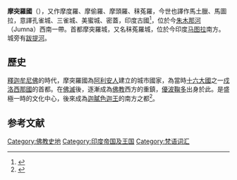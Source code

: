 '''摩突羅國'''（{{lang-sa|Madhurā}}），又作摩度羅、摩偷羅、摩頭羅、秣菟羅，今世也譯作馬土臘、馬圖拉，意譯孔雀城、三雀城、美蜜城、密蓋，印度古國<ref>{{cite web |url=http://authority.dila.edu.tw/place/index.php?fromInner=PL000000048392 |language=zh-hant |title=摩突羅國 |publisher=地名規範檢索 |accessdate=2018-10-16 |archive-date=2018-10-16 |archive-url=https://web.archive.org/web/20181016125918/http://authority.dila.edu.tw/place/index.php?fromInner=PL000000048392 |dead-url=no }}</ref>，位於今[[朱木那河|朱木那河]]（Jumna）西南一帶。首都摩突羅城，又名秣菟羅城，位於今印度[[马图拉|马图拉]]南方。城旁有[[跋提河|跋提河]]。

==歷史==
[[釋迦牟尼佛|釋迦牟尼佛]]的時代，摩突羅國為[[阿利安人|阿利安人]]建立的城市國家，為當時[[十六大國|十六大國]]之一[[戍洛西那國|戍洛西那國]]的首都。在[[佛滅|佛滅]]後，逐漸成為[[佛教|佛教]]西方的重鎮，[[優波鞠多|優波鞠多]]出身於此。是盛極一時的文化中心，後來成為[[迦膩色迦王|迦膩色迦王]]的南方之都<ref>{{cite book|author=【明】玉山主人 |title=《觀音 達摩 羅漢 全傳》 |year=2012年 |publisher=華夏出版社 |location=大陸 |isbn=9787508064420 |date=2012-07-01 |accessdate=2018-10-16}}</ref>。

== 参考文献 ==
{{Reflist}}

[[Category:佛教史地|Category:佛教史地]]
[[Category:印度帝国及王国|Category:印度帝国及王国]]
[[Category:梵语词汇|Category:梵语词汇]]